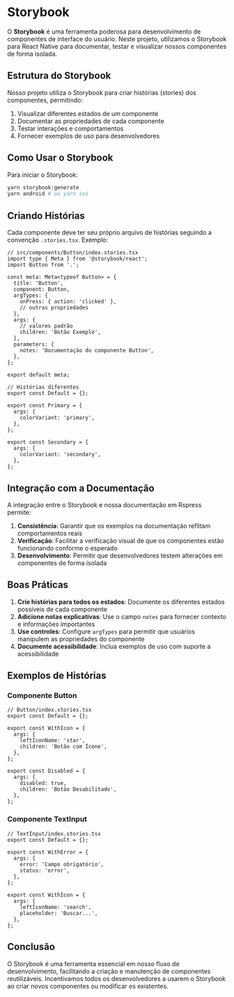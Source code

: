 # Storybook

O **Storybook** é uma ferramenta poderosa para desenvolvimento de componentes de interface do usuário. Neste projeto, utilizamos o Storybook para React Native para documentar, testar e visualizar nossos componentes de forma isolada.

## Estrutura do Storybook

Nosso projeto utiliza o Storybook para criar histórias (stories) dos componentes, permitindo:

1. Visualizar diferentes estados de um componente
2. Documentar as propriedades de cada componente
3. Testar interações e comportamentos
4. Fornecer exemplos de uso para desenvolvedores

## Como Usar o Storybook

Para iniciar o Storybook:

```bash
yarn storybook:generate
yarn android # ou yarn ios
```

## Criando Histórias

Cada componente deve ter seu próprio arquivo de histórias seguindo a convenção `.stories.tsx`. Exemplo:

```tsx
// src/components/Button/index.stories.tsx
import type { Meta } from '@storybook/react';
import Button from '.';

const meta: Meta<typeof Button> = {
  title: 'Button',
  component: Button,
  argTypes: {
    onPress: { action: 'clicked' },
    // outras propriedades
  },
  args: {
    // valores padrão
    children: 'Botão Exemplo',
  },
  parameters: {
    notes: 'Documentação do componente Button',
  },
};

export default meta;

// Histórias diferentes
export const Default = {};

export const Primary = {
  args: {
    colorVariant: 'primary',
  },
};

export const Secondary = {
  args: {
    colorVariant: 'secondary',
  },
};
```

## Integração com a Documentação

A integração entre o Storybook e nossa documentação em Rspress permite:

1. **Consistência**: Garantir que os exemplos na documentação reflitam comportamentos reais
2. **Verificação**: Facilitar a verificação visual de que os componentes estão funcionando conforme o esperado
3. **Desenvolvimento**: Permitir que desenvolvedores testem alterações em componentes de forma isolada

## Boas Práticas

1. **Crie histórias para todos os estados**: Documente os diferentes estados possíveis de cada componente
2. **Adicione notas explicativas**: Use o campo `notes` para fornecer contexto e informações importantes
3. **Use controles**: Configure `argTypes` para permitir que usuários manipulem as propriedades do componente
4. **Documente acessibilidade**: Inclua exemplos de uso com suporte a acessibilidade

## Exemplos de Histórias

### Componente Button

```tsx
// Button/index.stories.tsx
export const Default = {};

export const WithIcon = {
  args: {
    leftIconName: 'star',
    children: 'Botão com Ícone',
  },
};

export const Disabled = {
  args: {
    disabled: true,
    children: 'Botão Desabilitado',
  },
};
```

### Componente TextInput

```tsx
// TextInput/index.stories.tsx
export const Default = {};

export const WithError = {
  args: {
    error: 'Campo obrigatório',
    status: 'error',
  },
};

export const WithIcon = {
  args: {
    leftIconName: 'search',
    placeholder: 'Buscar...',
  },
};
```

## Conclusão

O Storybook é uma ferramenta essencial em nosso fluxo de desenvolvimento, facilitando a criação e manutenção de componentes reutilizáveis. Incentivamos todos os desenvolvedores a usarem o Storybook ao criar novos componentes ou modificar os existentes.
